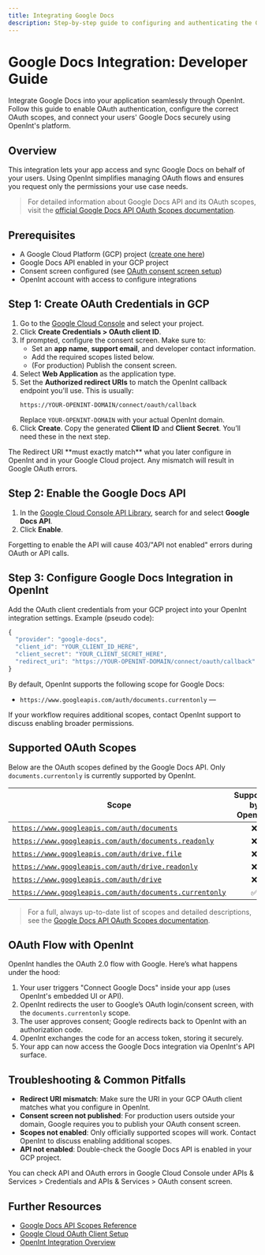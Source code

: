 ```yaml
---
title: Integrating Google Docs
description: Step-by-step guide to configuring and authenticating the Google Docs API via OpenInt, with full OAuth credential walkthrough and scopes reference.
---
```


# Google Docs Integration: Developer Guide

Integrate Google Docs into your application seamlessly through OpenInt. Follow this guide to enable OAuth authentication, configure the correct OAuth scopes, and connect your users' Google Docs securely using OpenInt's platform.

## Overview

This integration lets your app access and sync Google Docs on behalf of your users. Using OpenInt simplifies managing OAuth flows and ensures you request only the permissions your use case needs.

> For detailed information about Google Docs API and its OAuth scopes, visit the [official Google Docs API OAuth Scopes documentation](https://developers.google.com/workspace/docs/api/auth).

## Prerequisites

- A Google Cloud Platform (GCP) project ([create one here](https://console.cloud.google.com/projectcreate))
- Google Docs API enabled in your GCP project
- Consent screen configured (see [OAuth consent screen setup](https://console.cloud.google.com/apis/credentials/consent))
- OpenInt account with access to configure integrations

## Step 1: Create OAuth Credentials in GCP

1. Go to the [Google Cloud Console](https://console.cloud.google.com/apis/credentials) and select your project.
2. Click **Create Credentials > OAuth client ID**.
3. If prompted, configure the consent screen. Make sure to:
   - Set an **app name**, **support email**, and developer contact information.
   - Add the required scopes listed below.
   - (For production) Publish the consent screen.
4. Select **Web Application** as the application type.
5. Set the **Authorized redirect URIs** to match the OpenInt callback endpoint you'll use. This is usually:
   ```plaintext
   https://YOUR-OPENINT-DOMAIN/connect/oauth/callback
   ```
   Replace `YOUR-OPENINT-DOMAIN` with your actual OpenInt domain.
6. Click **Create**. Copy the generated **Client ID** and **Client Secret**. You’ll need these in the next step.

<Callout type="warning" title="Common Mistake">
The Redirect URI **must exactly match** what you later configure in OpenInt and in your Google Cloud project. Any mismatch will result in Google OAuth errors.
</Callout>

## Step 2: Enable the Google Docs API

1. In the [Google Cloud Console API Library](https://console.cloud.google.com/apis/library/docs.googleapis.com), search for and select **Google Docs API**.
2. Click **Enable**.

<Callout type="warning" title="Common Mistake">
Forgetting to enable the API will cause 403/"API not enabled" errors during OAuth or API calls.
</Callout>

## Step 3: Configure Google Docs Integration in OpenInt

Add the OAuth client credentials from your GCP project into your OpenInt integration settings. Example (pseudo code):

```ts
{
  "provider": "google-docs",
  "client_id": "YOUR_CLIENT_ID_HERE",
  "client_secret": "YOUR_CLIENT_SECRET_HERE",
  "redirect_uri": "https://YOUR-OPENINT-DOMAIN/connect/oauth/callback"
}
```

By default, OpenInt supports the following scope for Google Docs:
- `https://www.googleapis.com/auth/documents.currentonly` — <Tooltip text="Provides access only to the currently open Google Docs document (when used with Docs add-ons). Most limited scope for temporary access." />

If your workflow requires additional scopes, contact OpenInt support to discuss enabling broader permissions.

## Supported OAuth Scopes

Below are the OAuth scopes defined by the Google Docs API. Only `documents.currentonly` is currently supported by OpenInt.

| Scope | Supported by OpenInt? | Description |
|-------|:---------------------:|-------------|
| [`https://www.googleapis.com/auth/documents`](https://developers.google.com/workspace/docs/api/auth) | ❌ | <Tooltip text="See, edit, create, and delete all your Google Docs documents." /> |
| [`https://www.googleapis.com/auth/documents.readonly`](https://developers.google.com/workspace/docs/api/auth) | ❌ | <Tooltip text="See all your Google Docs documents." /> |
| [`https://www.googleapis.com/auth/drive.file`](https://developers.google.com/workspace/docs/api/auth) | ❌ | <Tooltip text="See, edit, create, and delete only the specific Google Drive files you use with this app." /> |
| [`https://www.googleapis.com/auth/drive.readonly`](https://developers.google.com/workspace/docs/api/auth) | ❌ | <Tooltip text="See and download all your Google Drive files." /> |
| [`https://www.googleapis.com/auth/drive`](https://developers.google.com/workspace/docs/api/auth) | ❌ | <Tooltip text="See, edit, create, and delete all your Google Drive files." /> |
| [`https://www.googleapis.com/auth/documents.currentonly`](https://developers.google.com/workspace/docs/api/auth) | ✅ | <Tooltip text="Provides access only to the currently open Google Docs document (when used with Docs add-ons). Most limited scope for temporary access." /> |

> For a full, always up-to-date list of scopes and detailed descriptions, see the [Google Docs API OAuth Scopes documentation](https://developers.google.com/workspace/docs/api/auth).

## OAuth Flow with OpenInt

OpenInt handles the OAuth 2.0 flow with Google. Here’s what happens under the hood:

1. Your user triggers "Connect Google Docs" inside your app (uses OpenInt's embedded UI or API).
2. OpenInt redirects the user to Google’s OAuth login/consent screen, with the `documents.currentonly` scope.
3. The user approves consent; Google redirects back to OpenInt with an authorization code.
4. OpenInt exchanges the code for an access token, storing it securely.
5. Your app can now access the Google Docs integration via OpenInt's API surface.

## Troubleshooting & Common Pitfalls

- **Redirect URI mismatch**: Make sure the URI in your GCP OAuth client matches what you configure in OpenInt.
- **Consent screen not published**: For production users outside your domain, Google requires you to publish your OAuth consent screen.
- **Scopes not enabled**: Only officially supported scopes will work. Contact OpenInt to discuss enabling additional scopes.
- **API not enabled**: Double-check the Google Docs API is enabled in your GCP project.

<Callout type="info" title="Tip">
You can check API and OAuth errors in Google Cloud Console under APIs & Services > Credentials and APIs & Services > OAuth consent screen.
</Callout>

## Further Resources

- [Google Docs API Scopes Reference](https://developers.google.com/workspace/docs/api/auth)
- [Google Cloud OAuth Client Setup](https://developers.google.com/identity/protocols/oauth2)
- [OpenInt Integration Overview](/docs/getting-started/integrations)

